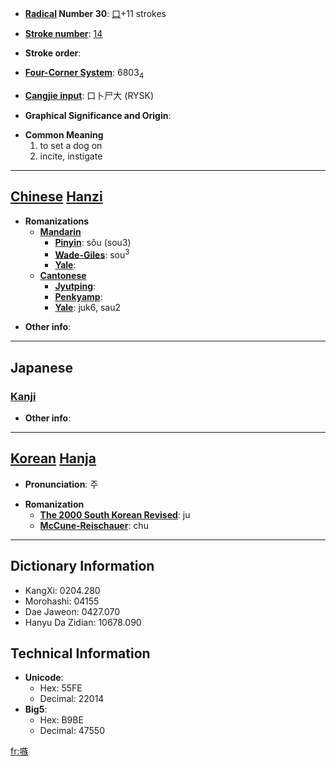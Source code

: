 * '''[[Wiktionary:Chinese radical index| Radical]] Number 30''': [[Wiktionary:Chinese radical index 口|口]]+11 strokes

* '''[[Wiktionary:Chinese total strokes index|Stroke number]]''': [[Wiktionary:Chinese total strokes index 14|14]]

* '''Stroke order''': 

* '''[[Wiktionary:Chinese four corner index|Four-Corner System]]''': 6803<sub>4</sub>

* '''[[Wiktionary:Chinese Cangjie index|Cangjie input]]''': 口卜尸大 (RYSK)

* '''Graphical Significance and Origin''': 

* '''Common Meaning'''
*#to set a dog on
*# incite, instigate


----

== [[Chinese]] [[Hanzi]] ==

* '''Romanizations'''
** '''[[Mandarin]]'''
*** '''[[Pinyin]]''': sǒu (sou3)
*** '''[[Wade-Giles]]''': sou<sup>3</sup>
*** '''[[Yale]]''': 
** '''[[Cantonese]]'''
*** '''[[Jyutping]]''':
*** '''[[Penkyamp]]''': 
*** '''[[Yale]]''': juk6, sau2

* '''Other info''': 

----

==Japanese==
===[[Kanji]]===
{{kanji|on readings=[[そう]] (sō)
|kun readings=[[そそのかす]] (sosonokasu)
}}

* '''Other info''':  

----

== [[Korean]] [[Hanja]] ==

* '''Pronunciation''': 주

* '''Romanization'''
** '''[[The 2000 South Korean Revised Romanization|The 2000 South Korean Revised]]''': ju
** '''[[McCune-Reischauer]]''': chu

----

== Dictionary Information ==

* KangXi: 0204.280
* Morohashi: 04155
* Dae Jaweon: 0427.070
* Hanyu Da Zidian: 10678.090

== Technical Information ==

* '''Unicode''':
** Hex: 55FE
** Decimal: 22014
* '''Big5''':
** Hex: B9BE
** Decimal: 47550

[[fr:嗾]]
